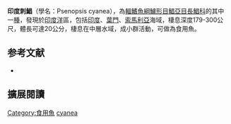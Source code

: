 {{Speciesbox
| status = NE
| status_system = IUCN3.1
| image = 
| image_width = 250px
| genus = Psenopsis
| species = cyanea
| authority = [[Alcock|Alcock]], 1890
| synonyms = *''Bathyseriola cyanea''<br /><small>Alcock, 1890</small>
}}

'''印度刺鯧'''（學名：Psenopsis cyanea），為[[輻鰭魚綱|輻鰭魚綱]][[鱸形目|鱸形目]][[鯧亞目|鯧亞目]][[長鯧科|長鯧科]]的其中一[[種|種]]，發現於[[印度洋|印度洋]]區，包括[[印度|印度]]、[[葉門|葉門]]、[[索馬利亞|索馬利亞]]海域，棲息深度179-300公尺，體長可達20公分，棲息在中層水域，成小群活動，可做為食用魚。

== 参考文献 ==
{{reflist}}
*{{FishBase_species|genus=Psenopsis|species=cyanea|year=2012|month=7}}

== 擴展閱讀 == 
{{refbegin}}
{{wikispecies-inline|Psenopsis cyanea|印度刺鯧}}
{{refend}}
{{Taxonbar|from=Q1907500}}

[[Category:食用魚|Category:食用魚]]
[[Category:刺鯧屬|cyanea]]


{{鱸形目小作品}}